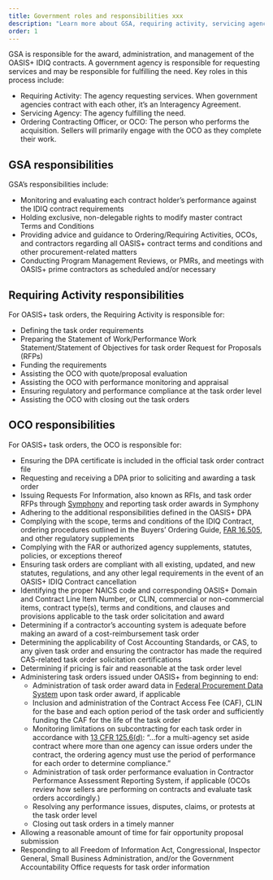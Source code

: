 ```yaml
---
title: Government roles and responsibilities xxx
description: "Learn more about GSA, requiring activity, servicing agency, contrat holder, and OCO responsibilities; how each role fulfills contract needs."
order: 1
---
```

GSA is responsible for the award, administration, and management of the OASIS+ IDIQ contracts. A government agency is responsible for requesting services and may be responsible for fulfilling the need. Key roles in this process include: 

- Requiring Activity: The agency requesting services. When government agencies contract with each other, it’s an Interagency Agreement.
- Servicing Agency: The agency fulfilling the need.
- Ordering Contracting Officer, or OCO: The person who performs the acquisition. Sellers will primarily engage with the OCO as they complete their work.


## GSA responsibilities

GSA’s responsibilities include:

- Monitoring and evaluating each contract holder’s performance against the IDIQ contract requirements
- Holding exclusive, non-delegable rights to modify master contract Terms and Conditions
- Providing advice and guidance to Ordering/Requiring Activities, OCOs, and contractors regarding all OASIS+ contract terms and conditions and other procurement-related matters
- Conducting Program Management Reviews, or PMRs, and meetings with OASIS+ prime contractors as scheduled and/or necessary

## Requiring Activity responsibilities

For OASIS+ task orders, the Requiring Activity is responsible for: 

- Defining the task order requirements
- Preparing the Statement of Work/Performance Work Statement/Statement of Objectives for task order Request for Proposals (RFPs)
- Funding the requirements
- Assisting the OCO with quote/proposal evaluation
- Assisting the OCO with performance monitoring and appraisal
- Ensuring regulatory and performance compliance at the task order level
- Assisting the OCO with closing out the task orders

## OCO responsibilities

For OASIS+ task orders, the OCO is responsible for: 

- Ensuring the DPA certificate is included in the official task order contract file
- Requesting and receiving a DPA prior to soliciting and awarding a task order
- Issuing Requests For Information, also known as RFIs, and task order RFPs through [Symphony](https://oasis.app.cloud.gov/) and reporting task order awards in Symphony
- Adhering to the additional responsibilities defined in the OASIS+ DPA
- Complying with the scope, terms and conditions of the IDIQ Contract, ordering procedures outlined in the Buyers’ Ordering Guide, [FAR 16.505](https://www.acquisition.gov/far/16.505), and other regulatory supplements
- Complying with the FAR or authorized agency supplements, statutes, policies, or exceptions thereof
- Ensuring task orders are compliant with all existing, updated, and new statutes, regulations, and any other legal requirements in the event of an OASIS+ IDIQ Contract cancellation
- Identifying the proper NAICS code and corresponding OASIS+ Domain and Contract Line Item Number, or CLIN, commercial or non-commercial items, contract type(s), terms and conditions, and clauses and provisions applicable to the task order solicitation and award
- Determining if a contractor’s accounting system is adequate before making an award of a cost-reimbursement task order
- Determining the applicability of Cost Accounting Standards, or CAS, to any given task order and ensuring the contractor has made the required CAS-related task order solicitation certifications
- Determining if pricing is fair and reasonable at the task order level
- Administering task orders issued under OASIS+ from beginning to end: 
    - Administration of task order award data in [Federal Procurement Data System](https://www.fpds.gov/fpdsng_cms/index.php/en/) upon task order award, if applicable
    - Inclusion and administration of the Contract Access Fee (CAF), CLIN for the base and each option period of the task order and sufficiently funding the CAF for the life of the task order
    - Monitoring limitations on subcontracting for each task order in accordance with [13 CFR 125.6(d)](https://www.ecfr.gov/current/title-13/part-125#p-125.6(d)): “…for a multi-agency set aside contract where more than one agency can issue orders under the contract, the ordering agency must use the period of performance for each order to determine compliance.”
    - Administration of task order performance evaluation in Contractor Performance Assessment Reporting System, if applicable (OCOs review how sellers are performing on contracts and evaluate task orders accordingly.)
    - Resolving any performance issues, disputes, claims, or protests at the task order level
    - Closing out task orders in a timely manner
- Allowing a reasonable amount of time for fair opportunity proposal submission
- Responding to all Freedom of Information Act, Congressional, Inspector General, Small Business Administration, and/or the Government Accountability Office requests for task order information
